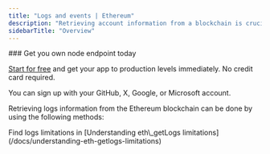 ```yaml
---
title: "Logs and events | Ethereum"
description: "Retrieving account information from a blockchain is crucial for building decentralized applications. Logs methods are a powerful tool developers can use to retrieve information about smart contracts, transactions, and events on a blockchain."
sidebarTitle: "Overview"
---
```


<Check>
### Get you own node endpoint today

  [Start for free](https://console.chainstack.com/) and get your app to production levels immediately. No credit card required.

  You can sign up with your GitHub, X, Google, or Microsoft account.
</Check>

Retrieving logs information from the Ethereum blockchain can be done by using the following methods:

<CardGroup cols={2}>
  <Card title="eth_getLogs" icon="angle-right" iconType="solid" href="/reference/ethereum-getlogs" horizontal/>
  <Card title="eth_newFilter" icon="angle-right" iconType="solid" href="/reference/ethereum-newfilter" horizontal/>
</CardGroup>

<Info>
  Find logs limitations in [Understanding eth\_getLogs limitations](/docs/understanding-eth-getlogs-limitations)
</Info>
